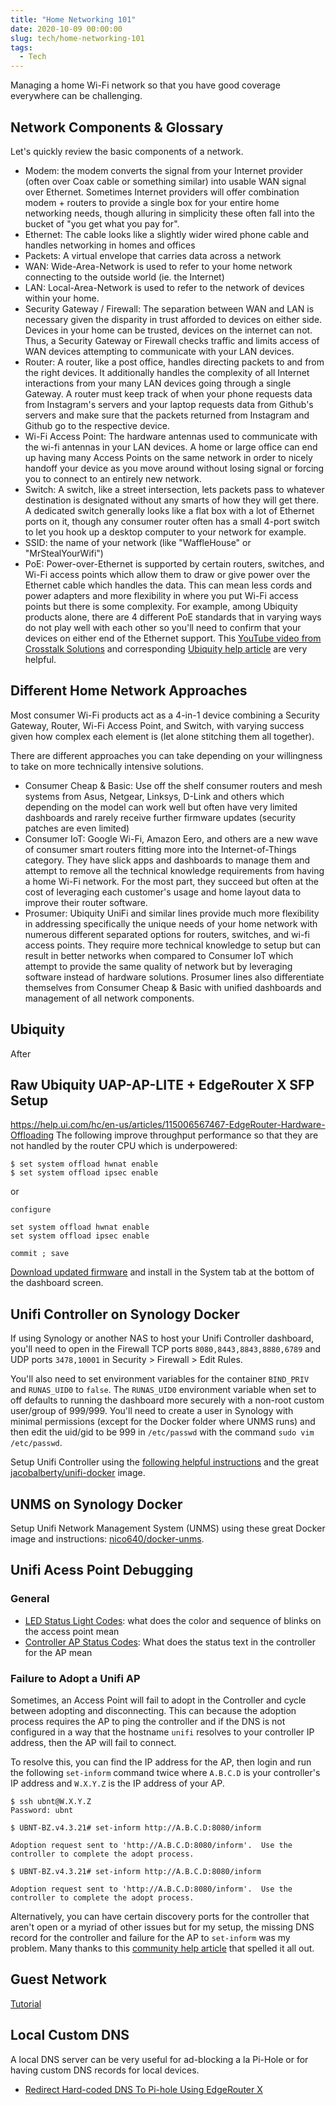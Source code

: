 ```yaml
---
title: "Home Networking 101"
date: 2020-10-09 00:00:00
slug: tech/home-networking-101
tags:
  - Tech
---
```


Managing a home Wi-Fi network so that you have good coverage everywhere can be challenging.

## Network Components & Glossary

Let's quickly review the basic components of a network.

- Modem: the modem converts the signal from your Internet provider (often over Coax cable or something similar) into usable WAN signal over Ethernet. Sometimes Internet providers will offer combination modem + routers to provide a single box for your entire home networking needs, though alluring in simplicity these often fall into the bucket of "you get what you pay for".
- Ethernet: The cable looks like a slightly wider wired phone cable and handles networking in homes and offices
- Packets: A virtual envelope that carries data across a network
- WAN: Wide-Area-Network is used to refer to your home network connecting to the outside world (ie. the Internet)
- LAN: Local-Area-Network is used to refer to the network of devices within your home.
- Security Gateway / Firewall: The separation between WAN and LAN is necessary given the disparity in trust afforded to devices on either side. Devices in your home can be trusted, devices on the internet can not. Thus, a Security Gateway or Firewall checks traffic and limits access of WAN devices attempting to communicate with your LAN devices.
- Router: A router, like a post office, handles directing packets to and from the right devices. It additionally handles the complexity of all Internet interactions from your many LAN devices going through a single Gateway. A router must keep track of when your phone requests data from Instagram's servers and your laptop requests data from Github's servers and make sure that the packets returned from Instagram and Github go to the respective device.
- Wi-Fi Access Point: The hardware antennas used to communicate with the wi-fi antennas in your LAN devices. A home or large office can end up having many Access Points on the same network in order to nicely handoff your device as you move around without losing signal or forcing you to connect to an entirely new network.
- Switch: A switch, like a street intersection, lets packets pass to whatever destination is designated without any smarts of how they will get there. A dedicated switch generally looks like a flat box with a lot of Ethernet ports on it, though any consumer router often has a small 4-port switch to let you hook up a desktop computer to your network for example.
- SSID: the name of your network (like "WaffleHouse" or "MrStealYourWifi")
- PoE: Power-over-Ethernet is supported by certain routers, switches, and Wi-Fi access points which allow them to draw or give power over the Ethernet cable which handles the data. This can mean less cords and power adapters and more flexibility in where you put Wi-Fi access points but there is some complexity. For example, among Ubiquity products alone, there are 4 different PoE standards that in varying ways do not play well with each other so you'll need to confirm that your devices on either end of the Ethernet support. This [YouTube video from Crosstalk Solutions](https://youtu.be/O9_34dCrFFc) and corresponding [Ubiquity help article](https://help.ui.com/hc/en-us/articles/115000263008--UniFi-Understanding-PoE-and-How-UniFi-Devices-are-Powered) are very helpful.

## Different Home Network Approaches

Most consumer Wi-Fi products act as a 4-in-1 device combining a Security Gateway, Router, Wi-Fi Access Point, and Switch, with varying success given how complex each element is (let alone stitching them all together).

There are different approaches you can take depending on your willingness to take on more technically intensive solutions.

- Consumer Cheap & Basic: Use off the shelf consumer routers and mesh systems from Asus, Netgear, Linksys, D-Link and others which depending on the model can work well but often have very limited dashboards and rarely receive further firmware updates (security patches are even limited)
- Consumer IoT: Google Wi-Fi, Amazon Eero, and others are a new wave of consumer smart routers fitting more into the Internet-of-Things category. They have slick apps and dashboards to manage them and attempt to remove all the technical knowledge requirements from having a home Wi-Fi network. For the most part, they succeed but often at the cost of leveraging each customer's usage and home layout data to improve their router software.
- Prosumer: Ubiquity UniFi and similar lines provide much more flexibility in addressing specifically the unique needs of your home network with numerous different separated options for routers, switches, and wi-fi access points. They require more technical knowledge to setup but can result in better networks when compared to Consumer IoT which attempt to provide the same quality of network but by leveraging software instead of hardware solutions. Prosumer lines also differentiate themselves from Consumer Cheap & Basic with unified dashboards and management of all network components.

## Ubiquity

After

## Raw Ubiquity UAP-AP-LITE + EdgeRouter X SFP Setup

https://help.ui.com/hc/en-us/articles/115006567467-EdgeRouter-Hardware-Offloading
The following improve throughput performance so that they are not handled by the router CPU which is underpowered:

```
$ set system offload hwnat enable
$ set system offload ipsec enable
```

or

```
configure

set system offload hwnat enable
set system offload ipsec enable

commit ; save
```

[Download updated firmware](https://ubnt.com/download/) and install in the System tab at the bottom of the dashboard screen.

## Unifi Controller on Synology Docker

If using Synology or another NAS to host your Unifi Controller dashboard, you'll need to open in the Firewall TCP ports `8080,8443,8843,8880,6789` and UDP ports `3478,10001` in Security > Firewall > Edit Rules.

You'll also need to set environment variables for the container `BIND_PRIV` and `RUNAS_UID0` to `false`. The `RUNAS_UID0` environment variable when set to off defaults to running the dashboard more securely with a non-root custom user/group of 999/999. You'll need to create a user in Synology with minimal permissions (except for the Docker folder where UNMS runs) and then edit the uid/gid to be 999 in `/etc/passwd` with the command `sudo vim /etc/passwd`.

Setup Unifi Controller using the [following helpful instructions](https://lazyadmin.nl/home-network/unifi-controller-on-a-synology-nas-with-docker/) and the great [jacobalberty/unifi-docker](https://github.com/jacobalberty/unifi-docker) image.

## UNMS on Synology Docker

Setup Unifi Network Management System (UNMS) using these great Docker image and instructions: [nico640/docker-unms](https://github.com/Nico640/docker-unms).

## Unifi Acess Point Debugging

### General

- [LED Status Light Codes](https://help.ui.com/hc/en-us/articles/204910134): what does the color and sequence of blinks on the access point mean
- [Controller AP Status Codes](https://help.ui.com/hc/en-us/articles/205231710-UniFi-UAP-Status-Meaning-Definitions): What does the status text in the controller for the AP mean

### Failure to Adopt a Unifi AP

Sometimes, an Access Point will fail to adopt in the Controller and cycle between adopting and disconnecting. This can because the adoption process requires the AP to ping the controller and if the DNS is not configured in a way that the hostname `unifi` resolves to your controller IP address, then the AP will fail to connect.

To resolve this, you can find the IP address for the AP, then login and run the following `set-inform` command twice where `A.B.C.D` is your controller's IP address and `W.X.Y.Z` is the IP address of your AP.

```
$ ssh ubnt@W.X.Y.Z
Password: ubnt

$ UBNT-BZ.v4.3.21# set-inform http://A.B.C.D:8080/inform

Adoption request sent to 'http://A.B.C.D:8080/inform'.  Use the controller to complete the adopt process.

$ UBNT-BZ.v4.3.21# set-inform http://A.B.C.D:8080/inform

Adoption request sent to 'http://A.B.C.D:8080/inform'.  Use the controller to complete the adopt process.
```

Alternatively, you can have certain discovery ports for the controller that aren't open or a myriad of other issues but for my setup, the missing DNS record for the controller and failure for the AP to `set-inform` was my problem. Many thanks to this [community help article](https://community.ui.com/questions/AP-disconnected-after-adoption/d113094b-256f-4e1a-afa6-7025196c80d9) that spelled it all out.

## Guest Network

[Tutorial](https://youtu.be/C7CGY0BTFCM)

## Local Custom DNS

A local DNS server can be very useful for ad-blocking a la Pi-Hole or for having custom DNS records for local devices.

- [Redirect Hard-coded DNS To Pi-hole Using EdgeRouter X](https://www.myhelpfulguides.com/2018/07/30/redirect-hard-coded-dns-to-pi-hole-using-edgerouter-x/)
